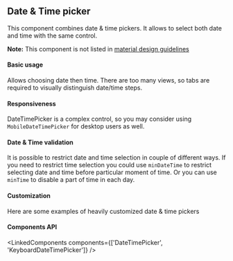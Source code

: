 

<PageMeta component="Date & Time picker" />

## Date & Time picker

This component combines date & time pickers. It allows to select both date and time with the same control.

**Note:** This component is not listed in [material design guidelines](https://material.io/components/)

<Ad />

#### Basic usage

Allows choosing date then time. There are too many views, so tabs are required to visually distinguish date/time steps.

<Example source={BasicDateTimePicker} />

#### Responsiveness

DateTimePicker is a complex control, so you may consider using `MobileDateTimePicker` for desktop users as well.

<Example source={DateTimePickers} />

#### Date & Time validation

It is possible to restrict date and time selection in couple of different ways. If you need to restrict time selection
you could use `minDateTime` to restrict selecting date and time before particular moment of time.
Or you can use `minTime` to disable a part of time in each day.

<Example source={DateTimeValidation} />

#### Customization

Here are some examples of heavily customized date & time pickers

<Example source={CustomDateTimePicker} />

#### Components API

<LinkedComponents components={['DateTimePicker', 'KeyboardDateTimePicker']} />
